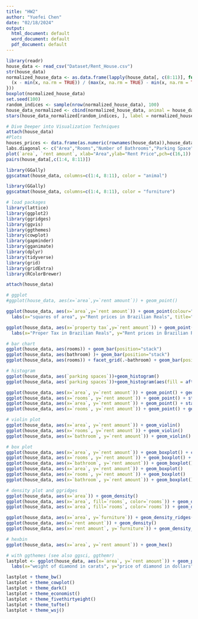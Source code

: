 ```yaml
---
title: "HW2"
author: "Yuefei Chen"
date: "02/18/2024"
output:
  html_document: default
  word_document: default
  pdf_document: default
---
```


```r
library(readr)
house_data <- read_csv("Dataset/Rent_House.csv")
str(house_data)
normalized_house_data <- as.data.frame(lapply(house_data[, c(8:11)], function(x) {
  (x - min(x, na.rm = TRUE)) / (max(x, na.rm = TRUE) - min(x, na.rm = TRUE))
}))
boxplot(normalized_house_data)
set.seed(100)
random_indices <- sample(nrow(normalized_house_data), 100)
house_data_normalized <- cbind(normalized_house_data, animal = house_data[, 6])
stars(house_data_normalized[random_indices, ], label = normalized_house_data$animals)


```
```R
# Dive Deeper into Visualization Techniques
attach(house_data)
#Plots
houses_prices <- data.frame(as.numeric(rownames(house_data)),house_data[,c(1:4, 8:11)])
labs.diagonal <- c("Area","Rooms","Number of Bathrooms","Parking Space","floors", "HOA", "Rent Price", "Property Tax", "fire insurance")
plot(`area`, `rent amount`, xlab="Area",ylab="Rent Price",pch=c(16,1))
pairs(house_data[,c(1:4, 8:11)])
```

```R
library(GGally)
ggscatmat(house_data, columns=c(1:4, 8:11), color = "animal")

```
```R
library(GGally)
ggscatmat(house_data, columns=c(1:4, 8:11), color = "furniture")
```

```R
# load packages
library(lattice)
library(ggplot2)
library(ggridges)
library(ggvis)
library(ggthemes)
library(cowplot)
library(gapminder)
library(gganimate)
library(dplyr)
library(tidyverse)
library(grid)
library(gridExtra)
library(RColorBrewer)
```


```R

attach(house_data)

# ggplot
#ggplot(house_data, aes(x=`area`,y=`rent amount`)) + geom_point()

ggplot(house_data, aes(x=`area`,y=`rent amount`)) + geom_point(colour="steelblue", pch=3) + 
  labs(x="squares of area", y="Rent prices in Brazilian Reals", title="House Rent Prices")

ggplot(house_data, aes(x=`property tax`,y=`rent amount`)) + geom_point(colour="red", pch=3) + 
  labs(x="Proper Tax in Brazilian Reals", y="Rent prices in Brazilian Reals", title="House Rent Prices")
```

```R
# bar chart
ggplot(house_data, aes(rooms)) + geom_bar(position="stack") 
ggplot(house_data, aes(bathroom) )+ geom_bar(position="stack") 
ggplot(house_data, aes(rooms)) + facet_grid(.~bathroom) + geom_bar(position="dodge")
```


```R
# histogram
ggplot(house_data, aes(`parking spaces`))+geom_histogram()
ggplot(house_data, aes(`parking spaces`))+geom_histogram(aes(fill = after_stat(count)))
```


```R
ggplot(house_data, aes(x=`area`, y=`rent amount`)) + geom_point() + geom_smooth(method=lm)
ggplot(house_data, aes(x=`rooms`, y=`rent amount`)) + geom_point() + stat_smooth()
ggplot(house_data, aes(x=`area`, y=`rent amount`)) + geom_point() + stat_smooth()
ggplot(house_data, aes(x=`rooms`, y=`rent amount`)) + geom_point() + geom_smooth(method=lm)
```


```R
# violin plot 
ggplot(house_data, aes(x=`area`, y=`rent amount`)) + geom_violin()
ggplot(house_data, aes(x=`rooms`, y=`rent amount`)) + geom_violin()
ggplot(house_data, aes(x=`bathroom`, y=`rent amount`)) + geom_violin()
```






```R
# box plot
ggplot(house_data, aes(x=`area`, y=`rent amount`)) + geom_boxplot() + coord_flip()
ggplot(house_data, aes(x=`rooms`, y=`rent amount`)) + geom_boxplot() + coord_flip()
ggplot(house_data, aes(x=`bathroom`, y=`rent amount`)) + geom_boxplot() + coord_flip()
ggplot(house_data, aes(x=`area`, y=`rent amount`)) + geom_boxplot()
ggplot(house_data, aes(x=`rooms`, y=`rent amount`)) + geom_boxplot()
ggplot(house_data, aes(x=`bathroom`, y=`rent amount`)) + geom_boxplot()

```

```R
# density plot and ggridges
ggplot(house_data, aes(x=`area`)) + geom_density() 
ggplot(house_data, aes(x=`area`, fill=`rooms`, color=`rooms`)) + geom_density() 
ggplot(house_data, aes(x=`area`, fill=`rooms`, color=`rooms`)) + geom_density(alpha=0.3, aes(y=..scaled..)) 

ggplot(house_data, aes(x=`area`, y=`furniture`)) + geom_density_ridges(aes(fill = furniture)) 
ggplot(house_data, aes(x=`rent amount`)) + geom_density() 
ggplot(house_data, aes(x=`rent amount`, y=`furniture`)) + geom_density_ridges(aes(fill = furniture)) 

````

```R
# hexbin
ggplot(house_data, aes(x=`area`, y=`rent amount`)) + geom_hex() 
```
```R
# with ggthemes (see also ggsci, ggthemr)
lastplot <- ggplot(house_data, aes(x=`area`, y=`rent amount`)) + geom_point(aes(color=furniture)) + stat_smooth() + 
  labs(x="weight of diamond in carats", y="price of diamond in dollars", title="Diamond Data") 

lastplot + theme_bw()
lastplot + theme_cowplot()
lastplot + theme_dark()
lastplot + theme_economist()
lastplot + theme_fivethirtyeight()
lastplot + theme_tufte()
lastplot + theme_wsj()
```


